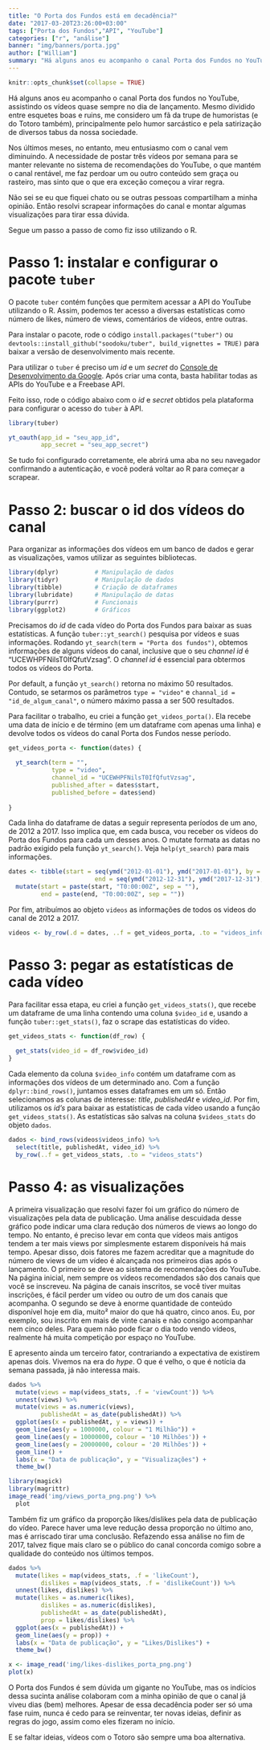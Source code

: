 ```yaml
---
title: "O Porta dos Fundos está em decadência?"
date: "2017-03-20T23:26:00+03:00"
tags: ["Porta dos Fundos","API", "YouTube"]
categories: ["r", "análise"]
banner: "img/banners/porta.jpg"
author: ["William"]
summary: "Há alguns anos eu acompanho o canal Porta dos Fundos no YouTube, assistindo os vídeos quase sempre no dia de lançamento. Nos últimos meses, no entanto, meu entusiasmo com o canal vem diminuindo. Não sei se eu que fiquei chato ou se outras pessoas compartilham a minha opinião de que o conteúdo do Porta piorou. Então resolvi scrapear informações do canal e montar algumas visualizações para tirar essa dúvida."
---
```


```r
knitr::opts_chunk$set(collapse = TRUE)
```

Há alguns anos eu acompanho o canal Porta dos fundos no YouTube, assistindo os vídeos quase sempre no dia de lançamento. Mesmo dividido entre esquetes boas e ruins, me considero um fã da trupe de humoristas (e do Totoro também), principalmente pelo humor sarcástico e pela satirização de diversos tabus da nossa sociedade.

Nos últimos meses, no entanto, meu entusiasmo com o canal vem diminuindo. A necessidade de postar três vídeos por semana para se manter relevante no sistema de recomendações do YouTube, o que mantém o canal rentável, me faz perdoar um ou outro conteúdo sem graça ou rasteiro, mas sinto que o que era exceção começou a virar regra.

Não sei se eu que fiquei chato ou se outras pessoas compartilham a minha opinião. Então resolvi scrapear informações do canal e montar algumas visualizações para tirar essa dúvida.

Segue um passo a passo de como fiz isso utilizando o R.

# Passo 1: instalar e configurar o pacote `tuber`

O pacote `tuber` contém funções que permitem acessar a API do YouTube utilizando o R. Assim, podemos ter acesso a diversas estatísticas como número de likes, número de views, comentários de vídeos, entre outras.

Para instalar o pacote, rode o código `install.packages("tuber")` ou `devtools::install_github("soodoku/tuber", build_vignettes = TRUE)` para baixar a versão de desenvolvimento mais recente.

Para utilizar o `tuber` é preciso um *id* e um *secret* do [Console de Desenvolvimento da Google](https://developers.google.com/youtube/v3/getting-started). Após criar uma conta, basta habilitar todas as APIs do YouTube e a Freebase API.

Feito isso, rode o código abaixo com o *id* e *secret* obtidos pela plataforma para configurar o acesso do `tuber` à API.


```r
library(tuber)

yt_oauth(app_id = "seu_app_id", 
         app_secret = "seu_app_secret")
```

Se tudo foi configurado corretamente, ele abrirá uma aba no seu navegador confirmando a autenticação, e você poderá voltar ao R para começar a scrapear.

# Passo 2: buscar o id dos vídeos do canal

Para organizar as informações dos vídeos em um banco de dados e gerar as visualizações, vamos utilizar as seguintes bibliotecas.

```r
library(dplyr)          # Manipulação de dados
library(tidyr)          # Manipulação de dados
library(tibble)         # Criação de dataframes
library(lubridate)      # Manipulação de datas
library(purrr)          # Funcionais
library(ggplot2)        # Gráficos
```

Precisamos do *id* de cada vídeo do Porta dos Fundos para baixar as suas estatísticas. A função `tuber::yt_search()` pesquisa por vídeos e suas informações. Rodando `yt_search(term = "Porta dos fundos")`, obtemos informações de alguns vídeos do canal, inclusive que o seu *channel id* é "UCEWHPFNilsT0IfQfutVzsag". O *channel id* é essencial para obtermos todos os vídeos do Porta.

Por default, a função `yt_search()` retorna no máximo 50 resultados. Contudo, se setarmos os parâmetros `type = "video"` e `channal_id = "id_de_algum_canal"`, o número máximo passa a ser 500 resultados.

Para facilitar o trabalho, eu criei a função `get_videos_porta()`. Ela recebe uma data de início e de término (em um dataframe com apenas uma linha) e devolve todos os vídeos do canal Porta dos Fundos nesse período.


```r
get_videos_porta <- function(dates) {
  
  yt_search(term = "", 
            type = "video",
            channel_id = "UCEWHPFNilsT0IfQfutVzsag",
            published_after = dates$start,
            published_before = dates$end)
  
}
```

Cada linha do dataframe de datas a seguir representa períodos de um ano, de 2012 a 2017. Isso implica que, em cada busca, vou receber os vídeos do Porta dos Fundos para cada um desses anos. O mutate formata as datas no padrão exigido pela função `yt_search()`. Veja `help(yt_search)` para mais informações.

```r
dates <- tibble(start = seq(ymd("2012-01-01"), ymd("2017-01-01"), by = "years"),
                        end = seq(ymd("2012-12-31"), ymd("2017-12-31"), by = "years")) %>% 
  mutate(start = paste(start, "T0:00:00Z", sep = ""),
         end = paste(end, "T0:00:00Z", sep = ""))

```

Por fim, atribuímos ao objeto `videos` as informações de todos os videos do canal de 2012 a 2017.

```r

videos <- by_row(.d = dates, ..f = get_videos_porta, .to = "videos_info")

```


# Passo 3: pegar as estatísticas de cada vídeo

Para facilitar essa etapa, eu criei a função `get_videos_stats()`, que recebe um dataframe de uma linha contendo uma coluna `$video_id` e, usando a função `tuber::get_stats()`, faz o scrape das estatísticas do vídeo.

```r
get_videos_stats <- function(df_row) {
  
  get_stats(video_id = df_row$video_id)
}
```

Cada elemento da coluna `$video_info` contém um dataframe com as informações dos vídeos de um determinado ano. Com a função `dplyr::bind_rows()`, juntamos esses dataframes em um só. Então selecionamos as colunas de interesse: *title*, *publishedAt* e *video_id*. Por fim, utilizamos os *id's* para baixar as estatísticas de cada vídeo usando a função `get_videos_stats()`. As estatísticas são salvas na coluna `$videos_stats` do objeto `dados`.

```r
dados <- bind_rows(videos$videos_info) %>% 
  select(title, publishedAt, video_id) %>%
  by_row(..f = get_videos_stats, .to = "videos_stats")
```

# Passo 4: as visualizações

A primeira visualização que resolvi fazer foi um gráfico do número de visualizações pela data de publicação. Uma análise descuidada desse gráfico pode indicar uma clara redução dos números de views ao longo do tempo. No entanto, é preciso levar em conta que vídeos mais antigos tendem a ter mais views por simplesmente estarem disponíveis há mais tempo. Apesar disso, dois fatores me fazem acreditar que a magnitude do número de views de um vídeo é alcançada nos primeiros dias após o lançamento. O primeiro se deve ao sistema de recomendações do YouTube. Na página inicial, nem sempre os vídeos recomendados são dos canais que você se inscreveu. Na página de canais inscritos, se você tiver muitas inscrições, é fácil perder um vídeo ou outro de um dos canais que acompanha. O segundo se deve à enorme quantidade de conteúdo disponível hoje em dia, muito² maior do que há quatro, cinco anos. Eu, por exemplo, sou inscrito em mais de vinte canais e não consigo acompanhar nem cinco deles. Para quem não pode ficar o dia todo vendo vídeos, realmente há muita competição por espaço no YouTube.

E apresento ainda um terceiro fator, contrariando a expectativa de existirem apenas dois. Vivemos na era do *hype*. O que é velho, o que é notícia da semana passada, já não interessa mais.

```r
dados %>% 
  mutate(views = map(videos_stats, .f = 'viewCount')) %>% 
  unnest(views) %>% 
  mutate(views = as.numeric(views),
         publishedAt = as_date(publishedAt)) %>% 
  ggplot(aes(x = publishedAt, y = views)) +
  geom_line(aes(y = 1000000, colour = "1 Milhão")) +
  geom_line(aes(y = 10000000, colour = '10 Milhões')) +
  geom_line(aes(y = 20000000, colour = '20 Milhões')) +
  geom_line() +
  labs(x = "Data de publicação", y = "Visualizações") +
  theme_bw()
```

```r
library(magick)
library(magrittr)
image_read('img/views_porta_png.png') %>%
  plot
```


Também fiz um gráfico da proporção likes/dislikes pela data de publicação do vídeo. Parece haver uma leve redução dessa proporção no último ano, mas é arriscado tirar uma conclusão. Refazendo essa análise no fim de 2017, talvez fique mais claro se o público do canal concorda comigo sobre a qualidade do conteúdo nos últimos tempos.

```r
dados %>% 
  mutate(likes = map(videos_stats, .f = 'likeCount'),
         dislikes = map(videos_stats, .f = 'dislikeCount')) %>% 
  unnest(likes, dislikes) %>% 
  mutate(likes = as.numeric(likes),
         dislikes = as.numeric(dislikes),
         publishedAt = as_date(publishedAt),
         prop = likes/dislikes) %>% 
  ggplot(aes(x = publishedAt)) +
  geom_line(aes(y = prop)) +
  labs(x = "Data de publicação", y = "Likes/Dislikes") +
  theme_bw()
```

```r
x <- image_read('img/likes-dislikes_porta_png.png')
plot(x)
```


O Porta dos Fundos é sem dúvida um gigante no YouTube, mas os indícios dessa sucinta análise colaboram com a minha opinião de que o canal já viveu dias (bem) melhores. Apesar de essa decadência poder ser só uma fase ruim, nunca é cedo para se reinventar, ter novas ideias, definir as regras do jogo, assim como eles fizeram no início.

E se faltar ideias, vídeos com o Totoro são sempre uma boa alternativa.
